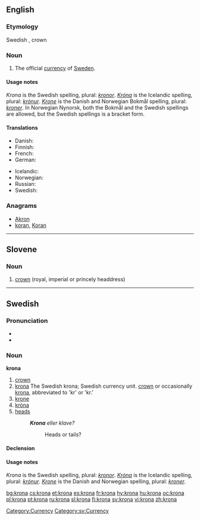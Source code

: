 {{also|króna|kröna}}
==English==
{{wikipedia|Swedish krona}}

===Etymology===
Swedish ''{{l|sv|krona}}'', crown

===Noun===
{{en-noun|kron|or}}

# The official [[currency]] of [[Sweden]].

====Usage notes====
''Krona'' is the Swedish spelling, plural: ''[[kronor]]''.  ''[[króna|Króna]]'' is the Icelandic spelling, plural: ''[[krónur]]''.  ''[[Krone]]'' is the Danish and Norwegian Bokmål spelling, plural: ''[[kroner]]''. In Norwegian Nynorsk, both the Bokmål and the Swedish spellings are allowed, but the Swedish spellings is a bracket form.

====Translations====
{{trans-top|currency}}
* Danish: {{t|da|krone|c}}
* Finnish: {{t|fi|kruunu}}
* French: {{t+|fr|couronne|f}}
* German: {{t|de|Krone|f}}
{{trans-mid}}
* Icelandic: {{t|is|króna|f}}
* Norwegian: {{t|no|krone|m|f}}
* Russian: {{t|ru|крона|f|tr=króna|sc=Cyrl}}
* Swedish: {{t+|sv|krona|c}}
{{trans-bottom}}

===Anagrams===
* [[Akron#English|Akron]]
* [[koran#English|koran]], [[Koran#English|Koran]]

[[Category:Currency]]

----

==Slovene==

===Noun===
{{infl|sl|noun|g=f}}

# [[crown]] (royal, imperial or princely headdress)

{{tbot entry|Slovene|crown|2008|April|sl}}

----

==Swedish==

===Pronunciation===
* {{IPA|/ˈkruːˌna/|lang=sv}}
* {{audio|Sv-krona.ogg|audio}}

===Noun===
'''krona'''

# [[crown]]
# [[krona#Engilish|krona]] The Swedish krona; Swedish currency unit. [[crown]] or occasionally [[krona#English|krona]], abbreviated to 'kr' or 'kr.'
# [[krone]] {{italbrac|Danish and Norwegian currencies}}
# [[króna]] {{italbrac|currencies}}
# [[heads]] {{italbrac|of a coin}}
#: '''''Krona''' eller klave?''
#:: Heads or tails?

====Declension====
{{sv-noun-reg-or|kron}}

====Usage notes====
''Krona'' is the Swedish spelling, plural: ''[[kronor]]''.  ''[[Króna]]'' is the Icelandic spelling, plural: ''[[krónur]]''.  ''[[Krone]]'' is the Danish and Norwegian spelling, plural: ''[[kroner]]''.

[[Category:sv:Currency]]

[[bg:krona]]
[[cs:krona]]
[[et:krona]]
[[es:krona]]
[[fr:krona]]
[[hy:krona]]
[[hu:krona]]
[[oc:krona]]
[[pl:krona]]
[[pt:krona]]
[[ru:krona]]
[[sl:krona]]
[[fi:krona]]
[[sv:krona]]
[[vi:krona]]
[[zh:krona]]